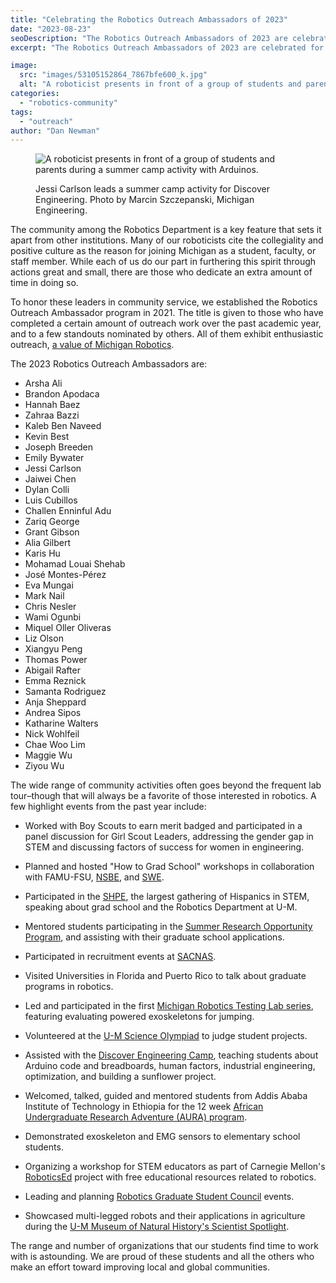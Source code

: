 ```yaml
---
title: "Celebrating the Robotics Outreach Ambassadors of 2023"
date: "2023-08-23"
seoDescription: "The Robotics Outreach Ambassadors of 2023 are celebrated for their dedication to outreach and community service."
excerpt: "The Robotics Outreach Ambassadors of 2023 are celebrated for their dedication to outreach and community service."

image: 
  src: "images/53105152864_7867bfe600_k.jpg"
  alt: "A roboticist presents in front of a group of students and parents during a summer camp activity with Arduinos."
categories: 
  - "robotics-community"
tags:
  - "outreach"
author: "Dan Newman"
---
```


<figure>

![A roboticist presents in front of a group of students and parents during a summer camp activity with Arduinos.](images/53105152864_7867bfe600_k-1024x683.jpg)

<figcaption>

Jessi Carlson leads a summer camp activity for Discover Engineering. Photo by Marcin Szczepanski, Michigan Engineering.

</figcaption>

</figure>

The community among the Robotics Department is a key feature that sets it apart from other institutions. Many of our roboticists cite the collegiality and positive culture as the reason for joining Michigan as a student, faculty, or staff member. While each of us do our part in furthering this spirit through actions great and small, there are those who dedicate an extra amount of time in doing so.

To honor these leaders in community service, we established the Robotics Outreach Ambassador program in 2021. The title is given to those who have completed a certain amount of outreach work over the past academic year, and to a few standouts nominated by others. All of them exhibit enthusiastic outreach, [a value of Michigan Robotics](https://robotics.umich.edu/about/values/).

The 2023 Robotics Outreach Ambassadors are:

<ColumnList columns={2}>

- Arsha Ali
- Brandon Apodaca
- Hannah Baez
- Zahraa Bazzi
- Kaleb Ben Naveed
- Kevin Best
- Joseph Breeden
- Emily Bywater
- Jessi Carlson
- Jaiwei Chen
- Dylan Colli
- Luis Cubillos
- Challen Enninful Adu
- Zariq George
- Grant Gibson
- Alia Gilbert
- Karis Hu
- Mohamad Louai Shehab
- José Montes-Pérez
- Eva Mungai
- Mark Nail
- Chris Nesler
- Wami Ogunbi
- Miquel Oller Oliveras
- Liz Olson
- Xiangyu Peng
- Thomas Power
- Abigail Rafter
- Emma Reznick
- Samanta Rodriguez
- Anja Sheppard
- Andrea Sipos
- Katharine Walters
- Nick Wohlfeil
- Chae Woo Lim
- Maggie Wu
- Ziyou Wu

</ColumnList>

The wide range of community activities often goes beyond the frequent lab tour–though that will always be a favorite of those interested in robotics. A few highlight events from the past year include:

<VideoCenter url="https://youtu.be/unSseBx4sWU" caption="Educating the public on the current state of robotics, students led and helped put together an event to show how exoskeletons might impact our future." />

- Worked with Boy Scouts to earn merit badged and participated in a panel discussion for Girl Scout Leaders, addressing the gender gap in STEM and discussing factors of success for women in engineering.

- Planned and hosted "How to Grad School" workshops in collaboration with FAMU-FSU, [NSBE](https://www.nsbe.org), and [SWE](https://swe.org).

- Participated in the [SHPE](https://shpe.org), the largest gathering of Hispanics in STEM, speaking about grad school and the Robotics Department at U-M.

- Mentored students participating in the [Summer Research Opportunity Program](https://rackham.umich.edu/rackham-life/diversity-equity-and-inclusion/srop/), and assisting with their graduate school applications.

- Participated in recruitment events at [SACNAS](https://www.sacnas.org).

- Visited Universities in Florida and Puerto Rico to talk about graduate programs in robotics.

- Led and participated in the first [Michigan Robotics Testing Lab series](https://www.youtube.com/watch?v=unSseBx4sWU), featuring evaluating powered exoskeletons for jumping.

- Volunteered at the [U-M Science Olympiad](https://www.umichscioly.org) to judge student projects.

- Assisted with the [Discover Engineering Camp](https://campsforkids.engin.umich.edu/discover/), teaching students about Arduino code and breadboards, human factors, industrial engineering, optimization, and building a sunflower project.

- Welcomed, talked, guided and mentored students from Addis Ababa Institute of Technology in Ethiopia for the 12 week [African Undergraduate Research Adventure (AURA) program](https://aura.engin.umich.edu).

- Demonstrated exoskeleton and EMG sensors to elementary school students.

- Organizing a workshop for STEM educators as part of Carnegie Mellon's [RoboticsEd](https://roboticsed.ri.cmu.edu/) project with free educational resources related to robotics.

- Leading and planning [Robotics Graduate Student Council](https://robotics.umich.edu/academics/current-students/robotics-graduate-student-council/ "Robotics Graduate Student Council") events.

- Showcased multi-legged robots and their applications in agriculture during the [U-M Museum of Natural History's Scientist Spotlight](https://lsa.umich.edu/ummnh/visitors/things-to-do/scientist-spotlight.html).

The range and number of organizations that our students find time to work with is astounding. We are proud of these students and all the others who make an effort toward improving local and global communities.
